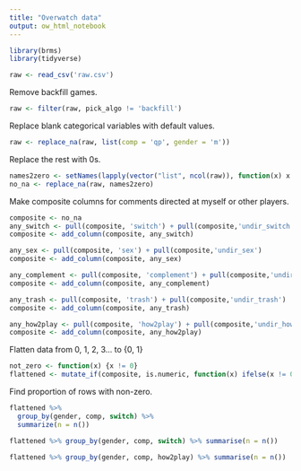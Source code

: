 ```yaml
---
title: "Overwatch data"
output: ow_html_notebook
---
```


```r
library(brms)
library(tidyverse)
```

```r
raw <- read_csv('raw.csv')
```

Remove backfill games.

```r
raw <- filter(raw, pick_algo != 'backfill')
```

Replace blank categorical variables with default values.

```r
raw <- replace_na(raw, list(comp = 'qp', gender = 'm'))
```

Replace the rest with 0s.

```r
names2zero <- setNames(lapply(vector("list", ncol(raw)), function(x) x <- 0), names(raw))
no_na <- replace_na(raw, names2zero)
```

Make composite columns for comments directed at myself or other players.

```r
composite <- no_na
any_switch <- pull(composite, 'switch') + pull(composite,'undir_switch')
composite <- add_column(composite, any_switch)

any_sex <- pull(composite, 'sex') + pull(composite,'undir_sex')
composite <- add_column(composite, any_sex)

any_complement <- pull(composite, 'complement') + pull(composite,'undir_complement')
composite <- add_column(composite, any_complement)

any_trash <- pull(composite, 'trash') + pull(composite,'undir_trash')
composite <- add_column(composite, any_trash)

any_how2play <- pull(composite, 'how2play') + pull(composite,'undir_how2play')
composite <- add_column(composite, any_how2play)
```

Flatten data from 0, 1, 2, 3... to {0, 1}

```r
not_zero <- function(x) {x != 0}
flattened <- mutate_if(composite, is.numeric, function(x) ifelse(x != 0, 1, 0))
```

Find proportion of rows with non-zero.

```r
flattened %>%
  group_by(gender, comp, switch) %>%
  summarize(n = n())
```


```r
flattened %>% group_by(gender, comp, switch) %>% summarise(n = n())
```


```r
flattened %>% group_by(gender, comp, how2play) %>% summarise(n = n())
```